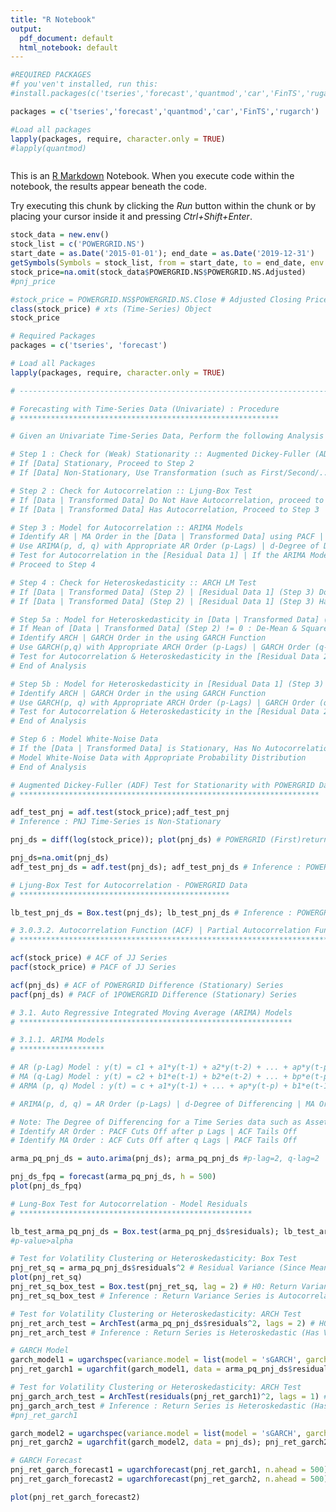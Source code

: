 ---
title: "R Notebook"
output:
  pdf_document: default
  html_notebook: default
---

```{r}
#REQUIRED PACKAGES
#f you'ven't installed, run this:
#install.packages(c('tseries','forecast','quantmod','car','FinTS','rugarch'))

packages = c('tseries','forecast','quantmod','car','FinTS','rugarch')

#Load all packages
lapply(packages, require, character.only = TRUE)
#lapply(quantmod)



```

This is an [R Markdown](http://rmarkdown.rstudio.com) Notebook. When you execute code within the notebook, the results appear beneath the code.

Try executing this chunk by clicking the *Run* button within the chunk or by placing your cursor inside it and pressing *Ctrl+Shift+Enter*.

```{r}
stock_data = new.env()
stock_list = c('POWERGRID.NS')
start_date = as.Date('2015-01-01'); end_date = as.Date('2019-12-31')
getSymbols(Symbols = stock_list, from = start_date, to = end_date, env = stock_data)
stock_price=na.omit(stock_data$POWERGRID.NS$POWERGRID.NS.Adjusted)
#pnj_price

#stock_price = POWERGRID.NS$POWERGRID.NS.Close # Adjusted Closing Price
class(stock_price) # xts (Time-Series) Object
stock_price
```

```{r}
# Required Packages
packages = c('tseries', 'forecast') 

# Load all Packages
lapply(packages, require, character.only = TRUE) 
```

```{r}
# ---------------------------------------------------------------------------------------------

# Forecasting with Time-Series Data (Univariate) : Procedure
# **********************************************************

# Given an Univariate Time-Series Data, Perform the following Analysis :

# Step 1 : Check for (Weak) Stationarity :: Augmented Dickey-Fuller (ADF) Test
# If [Data] Stationary, Proceed to Step 2
# If [Data] Non-Stationary, Use Transformation (such as First/Second/... Difference | Log | ...) to Transform the Data and Check for Stationarity (Step 1)

# Step 2 : Check for Autocorrelation :: Ljung-Box Test 
# If [Data | Transformed Data] Do Not Have Autocorrelation, proceed to Step 4
# If [Data | Transformed Data] Has Autocorrelation, Proceed to Step 3

# Step 3 : Model for Autocorrelation :: ARIMA Models
# Identify AR | MA Order in the [Data | Transformed Data] using PACF | ACF Plots
# Use ARIMA(p, d, q) with Appropriate AR Order (p-Lags) | d-Degree of Differencing | MA Order (q-Lags) using PACF | ACF Information to Model the [Data | Transformed Data]
# Test for Autocorrelation in the [Residual Data 1] | If the ARIMA Model is Appropriate : No Autocorrelation in the [Residual Data 1] | If Autocorrelation in [Residual Data 1], Remodel the [Data | Transformed Data]
# Proceed to Step 4

# Step 4 : Check for Heteroskedasticity :: ARCH LM Test
# If [Data | Transformed Data] (Step 2) | [Residual Data 1] (Step 3) Do Not Have Heteroskedasticity, Proceed to Step 6
# If [Data | Transformed Data] (Step 2) | [Residual Data 1] (Step 3) Has Heteroskedasticity, Proceed to Step 5

# Step 5a : Model for Heteroskedasticity in [Data | Transformed Data] (Step 2) :: GARCH Models
# If Mean of [Data | Transformed Data] (Step 2) != 0 : De-Mean & Square the [Data | Transformed Data] | If Mean of [Data | Transformed Data] (Step 2) = 0 : Square the [Data | Transformed Data] 
# Identify ARCH | GARCH Order in the using GARCH Function
# Use GARCH(p,q) with Appropriate ARCH Order (p-Lags) | GARCH Order (q-Lags) to Model the [Data | Transformed Data]
# Test for Autocorrelation & Heteroskedasticity in the [Residual Data 2] | If the GARCH Model is Appropriate : No Autocorrelation & Heteroskedasticity in the [Residual Data 2] | If Autocorrelation & Heteroskedasticity in [Residual Data 2], Remodel the Squared [Data | Transformed Data]
# End of Analysis

# Step 5b : Model for Heteroskedasticity in [Residual Data 1] (Step 3) :: GARCH Models
# Identify ARCH | GARCH Order in the using GARCH Function
# Use GARCH(p, q) with Appropriate ARCH Order (p-Lags) | GARCH Order (q-Lags) with ARIMA(p, d, q) Model (in Step 3) in the Mean Equation to Model the [Residual Data 1] 
# Test for Autocorrelation & Heteroskedasticity in the [Residual Data 2] | If the ARIMA+GARCH Model is Appropriate : No Autocorrelation & Heteroskedasticity in the [Residual Data 2] | If Autocorrelation & Heteroskedasticity in [Residual Data 2], Remodel the [Residual Data 1]
# End of Analysis

# Step 6 : Model White-Noise Data 
# If the [Data | Transformed Data] is Stationary, Has No Autocorrelation & Heteroskedasticity, the [Data | Transformed Data] is White-Noise Data
# Model White-Noise Data with Appropriate Probability Distribution
# End of Analysis

```

```{r}
# Augmented Dickey-Fuller (ADF) Test for Stationarity with POWERGRID Data
# *******************************************************************

adf_test_pnj = adf.test(stock_price);adf_test_pnj
# Inference : PNJ Time-Series is Non-Stationary

```

```{r}
pnj_ds = diff(log(stock_price)); plot(pnj_ds) # POWERGRID (First)return Difference Time-Series
```

```{r}
pnj_ds=na.omit(pnj_ds)
adf_test_pnj_ds = adf.test(pnj_ds); adf_test_pnj_ds # Inference : POWERGRID Difference Time-Series is Stationary

```

```{r}
# Ljung-Box Test for Autocorrelation - POWERGRID Data
# ***********************************************

lb_test_pnj_ds = Box.test(pnj_ds); lb_test_pnj_ds # Inference : POWERGRID Difference (Stationary) Time-Series is Autocorrelated as NULL is rejected and p-value<0.0151 | NULL: No Auto correlation | Alternate: Auto Correlation
```

```{r}
# 3.0.3.2. Autocorrelation Function (ACF) | Partial Autocorrelation Function (PACF)
# *****************************************************************************

acf(stock_price) # ACF of JJ Series
pacf(stock_price) # PACF of JJ Series

acf(pnj_ds) # ACF of POWERGRID Difference (Stationary) Series
pacf(pnj_ds) # PACF of 1POWERGRID Difference (Stationary) Series
```

```{r}
# 3.1. Auto Regressive Integrated Moving Average (ARIMA) Models
# *************************************************************

# 3.1.1. ARIMA Models
# *******************

# AR (p-Lag) Model : y(t) = c1 + a1*y(t-1) + a2*y(t-2) + ... + ap*y(t-p) + e(t) where e = error == White Noise | AR-1 Model : y(t) = c + a1*y(t-1) + e(t)
# MA (q-Lag) Model : y(t) = c2 + b1*e(t-1) + b2*e(t-2) + ... + bp*e(t-p) where e = Error == White Noise | MA-1 Model : y(t) = d + b1*e(t-1)
# ARMA (p, q) Model : y(t) = c + a1*y(t-1) + ... + ap*y(t-p) + b1*e(t-1) + ... + bp*e(t-p) + e(t) | ARMA (1, 1) Model : y(t) = c + a1*y(t-1) + b1*e(t-1) + e(t)

# ARIMA(p, d, q) = AR Order (p-Lags) | d-Degree of Differencing | MA Order (q-Lags)

# Note: The Degree of Differencing for a Time Series data such as Asset Returns is d=0. For a Time Series data such as Asset Prices the Degree of Differencing is usually d=1.
# Identify AR Order : PACF Cuts Off after p Lags | ACF Tails Off
# Identify MA Order : ACF Cuts Off after q Lags | PACF Tails Off
```

```{r}
arma_pq_pnj_ds = auto.arima(pnj_ds); arma_pq_pnj_ds #p-lag=2, q-lag=2
```

```{r}
pnj_ds_fpq = forecast(arma_pq_pnj_ds, h = 500)
plot(pnj_ds_fpq)
```

```{r}
# Lung-Box Test for Autocorrelation - Model Residuals
# ****************************************************

lb_test_arma_pq_pnj_ds = Box.test(arma_pq_pnj_ds$residuals); lb_test_arma_pq_pnj_ds
#p-value>alpha
```

```{r}

# Test for Volatility Clustering or Heteroskedasticity: Box Test 
pnj_ret_sq = arma_pq_pnj_ds$residuals^2 # Residual Variance (Since Mean Returns is approx. 0)
plot(pnj_ret_sq)
pnj_ret_sq_box_test = Box.test(pnj_ret_sq, lag = 2) # H0: Return Variance Series is Not Serially Correlated
pnj_ret_sq_box_test # Inference : Return Variance Series is Autocorrelated (Has Volatility Clustering)
```

```{r}
# Test for Volatility Clustering or Heteroskedasticity: ARCH Test
pnj_ret_arch_test = ArchTest(arma_pq_pnj_ds$residuals^2, lags = 2) # H0: No ARCH Effects
pnj_ret_arch_test # Inference : Return Series is Heteroskedastic (Has Volatility Clustering)
```

```{r}
# GARCH Model
garch_model1 = ugarchspec(variance.model = list(model = 'sGARCH', garchOrder = c(1,1)), mean.model = list(armaOrder = c(0,0), include.mean = TRUE))
pnj_ret_garch1 = ugarchfit(garch_model1, data = arma_pq_pnj_ds$residuals^2); pnj_ret_garch1

```

```{r}
# Test for Volatility Clustering or Heteroskedasticity: ARCH Test
pnj_garch_arch_test = ArchTest(residuals(pnj_ret_garch1)^2, lags = 1) # H0: No ARCH Effects
pnj_garch_arch_test # Inference : Return Series is Heteroskedastic (Has Volatility Clustering)
#pnj_ret_garch1
```

```{r}
garch_model2 = ugarchspec(variance.model = list(model = 'sGARCH', garchOrder = c(1,1)), mean.model = list(armaOrder = c(2,2), include.mean = FALSE))
pnj_ret_garch2 = ugarchfit(garch_model2, data = pnj_ds); pnj_ret_garch2

# GARCH Forecast
pnj_ret_garch_forecast1 = ugarchforecast(pnj_ret_garch1, n.ahead = 500); pnj_ret_garch_forecast1
pnj_ret_garch_forecast2 = ugarchforecast(pnj_ret_garch2, n.ahead = 500); pnj_ret_garch_forecast2
```

```{r}
plot(pnj_ret_garch_forecast2)
```

